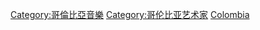 [[Category:哥倫比亞音樂|Category:哥倫比亞音樂]]
[[Category:哥伦比亚艺术家|Category:哥伦比亚艺术家]]
[[Category:各國音樂家|Colombia]]
